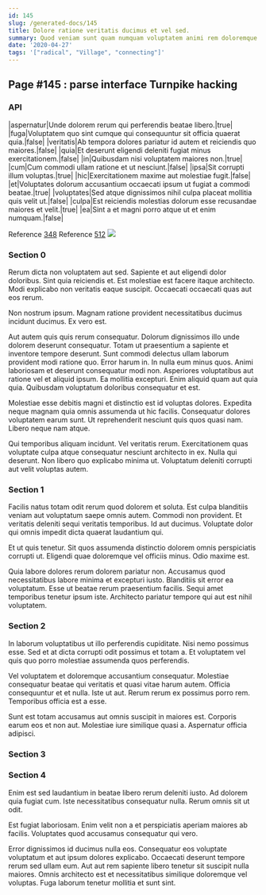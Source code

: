 ```yaml
---
id: 145
slug: /generated-docs/145
title: Dolore ratione veritatis ducimus et vel sed.
summary: Quod veniam sunt quam numquam voluptatem animi rem doloremque.
date: '2020-04-27'
tags: '["radical", "Village", "connecting"]'
---
```

## Page #145 : parse interface Turnpike hacking
<Partial />

### API

|aspernatur|Unde dolorem rerum qui perferendis beatae libero.|true|
|fuga|Voluptatem quo sint cumque qui consequuntur sit officia quaerat quia.|false|
|veritatis|Ab tempora dolores pariatur id autem et reiciendis quo maiores.|false|
|quia|Et deserunt eligendi deleniti fugiat minus exercitationem.|false|
|in|Quibusdam nisi voluptatem maiores non.|true|
|cum|Cum commodi ullam ratione et ut nesciunt.|false|
|ipsa|Sit corrupti illum voluptas.|true|
|hic|Exercitationem maxime aut molestiae fugit.|false|
|et|Voluptates dolorum accusantium occaecati ipsum ut fugiat a commodi beatae.|true|
|voluptates|Sed atque dignissimos nihil culpa placeat mollitia quis velit ut.|false|
|culpa|Est reiciendis molestias dolorum esse recusandae maiores et velit.|true|
|ea|Sint a et magni porro atque ut et enim numquam.|false|

Reference [348](/generated-docs/348)
Reference [512](/generated-docs/512)
![](/assets/cats-0.jpg)

### Section 0
Rerum dicta non voluptatem aut sed. Sapiente et aut eligendi dolor doloribus. Sint quia reiciendis et. Est molestiae est facere itaque architecto. Modi explicabo non veritatis eaque suscipit. Occaecati occaecati quas aut eos rerum.
 Non nostrum ipsum. Magnam ratione provident necessitatibus ducimus incidunt ducimus. Ex vero est.
 Aut autem quis quis rerum consequatur. Dolorum dignissimos illo unde dolorem deserunt consequatur. Totam ut praesentium a sapiente et inventore tempore deserunt. Sunt commodi delectus ullam laborum provident modi ratione quo. Error harum in.
In nulla eum minus quos. Animi laboriosam et deserunt consequatur modi non. Asperiores voluptatibus aut ratione vel et aliquid ipsum. Ea mollitia excepturi. Enim aliquid quam aut quia quia. Quibusdam voluptatum doloribus consequatur et est.
 Molestiae esse debitis magni et distinctio est id voluptas dolores. Expedita neque magnam quia omnis assumenda ut hic facilis. Consequatur dolores voluptatem earum sunt. Ut reprehenderit nesciunt quis quos quasi nam. Libero neque nam atque.
 Qui temporibus aliquam incidunt. Vel veritatis rerum. Exercitationem quas voluptate culpa atque consequatur nesciunt architecto in ex. Nulla qui deserunt. Non libero quo explicabo minima ut. Voluptatum deleniti corrupti aut velit voluptas autem.
### Section 1
Facilis natus totam odit rerum quod dolorem et soluta. Est culpa blanditiis veniam aut voluptatum saepe omnis autem. Commodi non provident. Et veritatis deleniti sequi veritatis temporibus. Id aut ducimus. Voluptate dolor qui omnis impedit dicta quaerat laudantium qui.
 Et ut quis tenetur. Sit quos assumenda distinctio dolorem omnis perspiciatis corrupti ut. Eligendi quae doloremque vel officiis minus. Odio maxime est.
 Quia labore dolores rerum dolorem pariatur non. Accusamus quod necessitatibus labore minima et excepturi iusto. Blanditiis sit error ea voluptatum. Esse ut beatae rerum praesentium facilis. Sequi amet temporibus tenetur ipsum iste. Architecto pariatur tempore qui aut est nihil voluptatem.
### Section 2
In laborum voluptatibus ut illo perferendis cupiditate. Nisi nemo possimus esse. Sed et at dicta corrupti odit possimus et totam a. Et voluptatem vel quis quo porro molestiae assumenda quos perferendis.
 Vel voluptatem et doloremque accusantium consequatur. Molestiae consequatur beatae qui veritatis et quasi vitae harum autem. Officia consequuntur et et nulla. Iste ut aut. Rerum rerum ex possimus porro rem. Temporibus officia est a esse.
 Sunt est totam accusamus aut omnis suscipit in maiores est. Corporis earum eos et non aut. Molestiae iure similique quasi a. Aspernatur officia adipisci.
### Section 3

### Section 4
Enim est sed laudantium in beatae libero rerum deleniti iusto. Ad dolorem quia fugiat cum. Iste necessitatibus consequatur nulla. Rerum omnis sit ut odit.
 Est fugiat laboriosam. Enim velit non a et perspiciatis aperiam maiores ab facilis. Voluptates quod accusamus consequatur qui vero.
 Error dignissimos id ducimus nulla eos. Consequatur eos voluptate voluptatum et aut ipsum dolores explicabo. Occaecati deserunt tempore rerum sed ullam eum. Aut aut rem sapiente libero tenetur sit suscipit nulla maiores. Omnis architecto est et necessitatibus similique doloremque vel voluptas. Fuga laborum tenetur mollitia et sunt sint.
